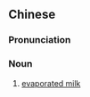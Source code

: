 ==Chinese==
{{zh-forms}}

===Pronunciation===
{{zh-pron
|m=dànnǎi
|c=taam5 naai5
|cat=n
}}

===Noun===
{{zh-noun}}

# [[evaporated milk]]

{{zh-cat|Milk}}